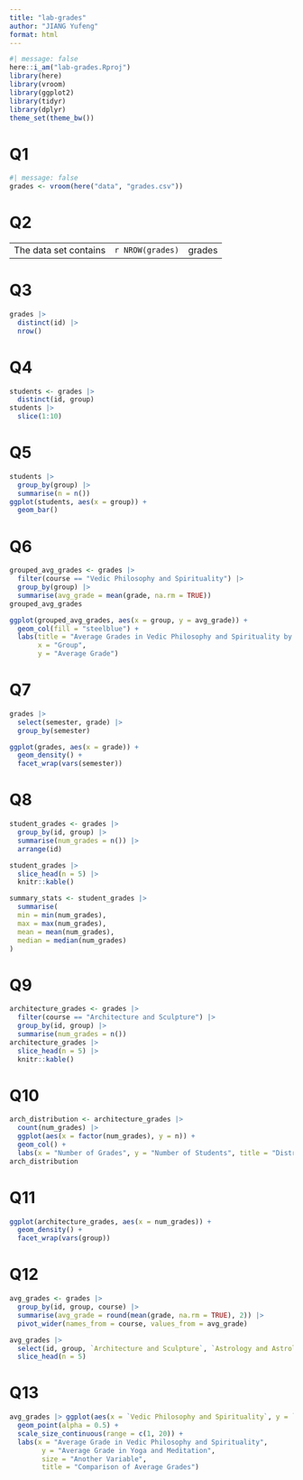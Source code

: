 ```yaml
---
title: "lab-grades"
author: "JIANG Yufeng"
format: html
---
```


```r
#| message: false
here::i_am("lab-grades.Rproj")
library(here)
library(vroom)
library(ggplot2)
library(tidyr)
library(dplyr)
theme_set(theme_bw())
```

# Q1
```r
#| message: false
grades <- vroom(here("data", "grades.csv"))
```
# Q2
|                        |                 |        |
|------------------------|-----------------|--------|
| The data set contains | `r NROW(grades)` | grades |


# Q3
```r
grades |>
  distinct(id) |>
  nrow()
```
# Q4
```r
students <- grades |>
  distinct(id, group)
students |>
  slice(1:10)
```
# Q5
```r
students |>
  group_by(group) |>
  summarise(n = n()) 
ggplot(students, aes(x = group)) +
  geom_bar()
```

# Q6
```r
grouped_avg_grades <- grades |>
  filter(course == "Vedic Philosophy and Spirituality") |>
  group_by(group) |>
  summarise(avg_grade = mean(grade, na.rm = TRUE))
grouped_avg_grades

ggplot(grouped_avg_grades, aes(x = group, y = avg_grade)) +
  geom_col(fill = "steelblue") +
  labs(title = "Average Grades in Vedic Philosophy and Spirituality by Group",
       x = "Group",
       y = "Average Grade")
```
# Q7
```r
grades |>
  select(semester, grade) |>
  group_by(semester)

ggplot(grades, aes(x = grade)) +
  geom_density() +
  facet_wrap(vars(semester))
```

# Q8
```r
student_grades <- grades |> 
  group_by(id, group) |>
  summarise(num_grades = n()) |>
  arrange(id)

student_grades |> 
  slice_head(n = 5) |> 
  knitr::kable()

summary_stats <- student_grades |> 
  summarise(
  min = min(num_grades), 
  max = max(num_grades),
  mean = mean(num_grades),
  median = median(num_grades)
)
```
# Q9
```r
architecture_grades <- grades |>
  filter(course == "Architecture and Sculpture") |>
  group_by(id, group) |>
  summarise(num_grades = n())
architecture_grades |> 
  slice_head(n = 5) |> 
  knitr::kable()
```
# Q10
```r
arch_distribution <- architecture_grades |>
  count(num_grades) |>
  ggplot(aes(x = factor(num_grades), y = n)) +
  geom_col() +
  labs(x = "Number of Grades", y = "Number of Students", title = "Distribution of Grades in Architecture and Sculpture")
arch_distribution
```
# Q11
```r
ggplot(architecture_grades, aes(x = num_grades)) +
  geom_density() +
  facet_wrap(vars(group))
```

# Q12
```r
avg_grades <- grades |> 
  group_by(id, group, course) |>
  summarise(avg_grade = round(mean(grade, na.rm = TRUE), 2)) |>
  pivot_wider(names_from = course, values_from = avg_grade)

avg_grades |> 
  select(id, group, `Architecture and Sculpture`, `Astrology and Astrology`) |> 
  slice_head(n = 5)
```
# Q13
```r
avg_grades |> ggplot(aes(x = `Vedic Philosophy and Spirituality`, y = `Yoga and Meditation`)) +
  geom_point(alpha = 0.5) +
  scale_size_continuous(range = c(1, 20)) +
  labs(x = "Average Grade in Vedic Philosophy and Spirituality", 
        y = "Average Grade in Yoga and Meditation", 
        size = "Another Variable", 
        title = "Comparison of Average Grades")
```

